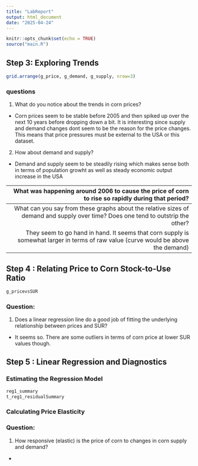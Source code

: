```yaml
---
title: "LabReport"
output: html_document
date: "2025-04-24"
---
```


```r
knitr::opts_chunk$set(echo = TRUE)
source("main.R")

```

## Step 3:  Exploring Trends

```r
grid.arrange(g_price, g_demand, g_supply, nrow=3)
```


### questions

1. What do you notice about the trends in corn prices?
  - Corn prices seem to be stable before 2005 and then spiked up over the next 10 years before dropping down a bit. It is interesting since supply and demand changes dont seem to be the reason for the price changes. This means that price pressures must be external to the USA or this dataset.
2. How about demand and supply?
  - Demand and supply seem to be steadily rising which makes sense both in terms of population growht as well as steady economic output increase in the USA
3. What was happening around 2006 to cause the price of corn to rise so rapidly during that period?
  - 
4. What can you say from these graphs about the relative sizes of demand and supply over time? Does one tend to outstrip the other?
- They seem to go hand in hand. It seems that corn supply is somewhat larger in terms of raw value (curve would be above the demand)


## Step 4 : Relating Price to Corn Stock-to-Use Ratio

```r
g_pricevsSUR
```


### Question:
1. Does a linear regression line do a good job of fitting the underlying relationship between prices and SUR?
  - It seems so. There are some outliers in terms of corn price at lower SUR values though.
  
## Step 5 : Linear Regression and Diagnostics

### Estimating the Regression Model
```r
reg1_summary
t_reg1_residualSummary
```

### Calculating Price Elasticity

### Question:
1. How responsive (elastic) is the price of corn to changes in corn supply and demand?
  - 
